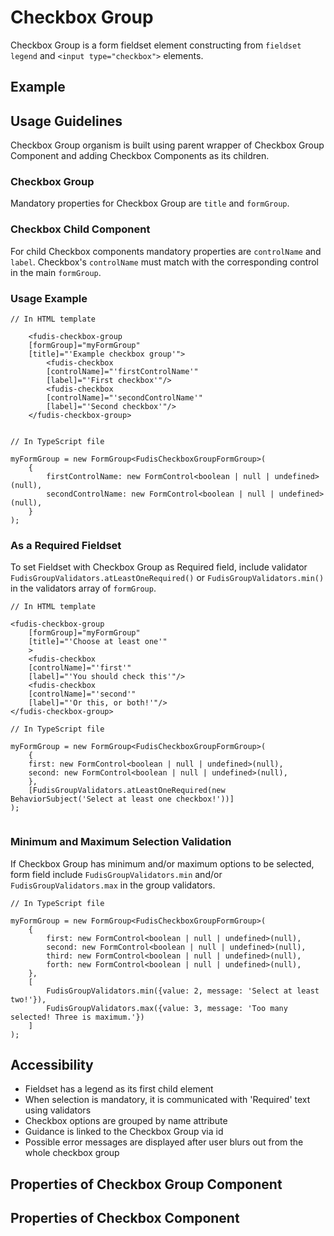 
<Meta title="Components/Form/Checkbox Group" />

# Checkbox Group

Checkbox Group is a form fieldset element constructing from `fieldset` `legend` and `<input type="checkbox">` elements.

## Example

<Canvas of={CheckboxGroupStories.Example}></Canvas>

## Usage Guidelines

Checkbox Group organism is built using parent wrapper of Checkbox Group Component and adding Checkbox Components as its children.

### Checkbox Group

Mandatory properties for Checkbox Group are `title` and `formGroup`.

### Checkbox Child Component

For child Checkbox components mandatory properties are `controlName` and `label`. Checkbox's `controlName` must match with the corresponding control in the main `formGroup`.

### Usage Example

```
// In HTML template

	<fudis-checkbox-group
	[formGroup]="myFormGroup"
	[title]="'Example checkbox group'">
		<fudis-checkbox
		[controlName]="'firstControlName'"
		[label]="'First checkbox'"/>
		<fudis-checkbox
		[controlName]="'secondControlName'"
		[label]="'Second checkbox'"/>
	</fudis-checkbox-group>


// In TypeScript file

myFormGroup = new FormGroup<FudisCheckboxGroupFormGroup>(
	{
		firstControlName: new FormControl<boolean | null | undefined>(null),
		secondControlName: new FormControl<boolean | null | undefined>(null),
	}
);
```

### As a Required Fieldset

To set Fieldset with Checkbox Group as Required field, include validator `FudisGroupValidators.atLeastOneRequired()` or `FudisGroupValidators.min()` in the validators array of `formGroup`.

```
// In HTML template

<fudis-checkbox-group
	[formGroup]="myFormGroup"
	[title]="'Choose at least one'"
	>
	<fudis-checkbox
	[controlName]="'first'"
	[label]="'You should check this'"/>
	<fudis-checkbox
	[controlName]="'second'"
	[label]="'Or this, or both!'"/>
</fudis-checkbox-group>

// In TypeScript file

myFormGroup = new FormGroup<FudisCheckboxGroupFormGroup>(
	{
	first: new FormControl<boolean | null | undefined>(null),
	second: new FormControl<boolean | null | undefined>(null),
	},
	[FudisGroupValidators.atLeastOneRequired(new BehaviorSubject('Select at least one checkbox!'))]
);


```

### Minimum and Maximum Selection Validation

If Checkbox Group has minimum and/or maximum options to be selected, form field include `FudisGroupValidators.min` and/or `FudisGroupValidators.max` in the group validators.

```
// In TypeScript file

myFormGroup = new FormGroup<FudisCheckboxGroupFormGroup>(
	{
		first: new FormControl<boolean | null | undefined>(null),
		second: new FormControl<boolean | null | undefined>(null),
		third: new FormControl<boolean | null | undefined>(null),
		forth: new FormControl<boolean | null | undefined>(null),
	},
	[
		FudisGroupValidators.min({value: 2, message: 'Select at least two!'}),
		FudisGroupValidators.max({value: 3, message: 'Too many selected! Three is maximum.'})
	]
);
```

## Accessibility

- Fieldset has a legend as its first child element
- When selection is mandatory, it is communicated with 'Required' text using validators
- Checkbox options are grouped by name attribute
- Guidance is linked to the Checkbox Group via id
- Possible error messages are displayed after user blurs out from the whole checkbox group

## Properties of Checkbox Group Component

<ArgTypes of={CheckboxGroupComponent} exclude={checkboxGroupExclude} />

## Properties of Checkbox Component

<ArgTypes of={CheckboxComponent} />
